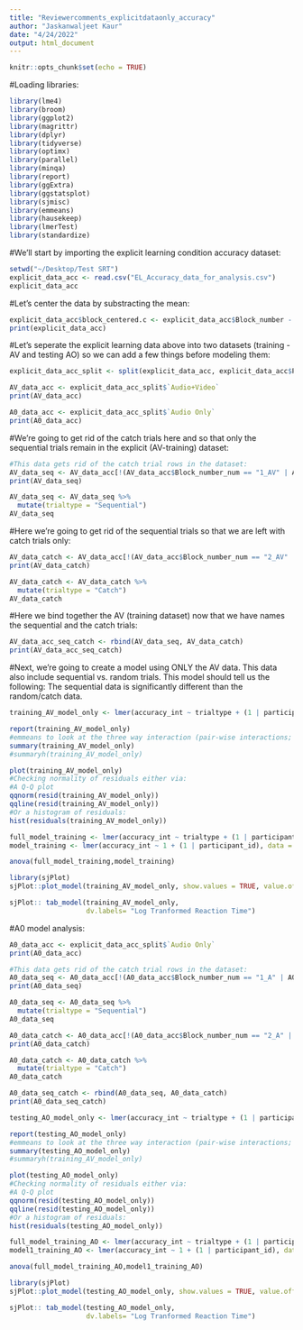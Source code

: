 ```yaml
---
title: "Reviewercomments_explicitdataonly_accuracy"
author: "Jaskanwaljeet Kaur"
date: "4/24/2022"
output: html_document
---
```


```r
knitr::opts_chunk$set(echo = TRUE)
```
#Loading libraries:
```r
library(lme4)
library(broom)
library(ggplot2)
library(magrittr)
library(dplyr)
library(tidyverse)
library(optimx)
library(parallel)
library(minqa)
library(report)
library(ggExtra)
library(ggstatsplot)
library(sjmisc)
library(emmeans)
library(hausekeep)
library(lmerTest)
library(standardize)
```
#We'll start by importing the explicit learning condition accuracy dataset:
```r
setwd("~/Desktop/Test SRT")
explicit_data_acc <- read.csv("EL_Accuracy_data_for_analysis.csv")
explicit_data_acc
```
#Let's center the data by substracting the mean:
```r
explicit_data_acc$block_centered.c <- explicit_data_acc$Block_number - mean(explicit_data_acc$Block_number)
print(explicit_data_acc)
```
#Let's seperate the explicit learning data above into two datasets (training - AV and testing AO) so we can add a few things before modeling them:
```r
explicit_data_acc_split <- split(explicit_data_acc, explicit_data_acc$Part_Type)

AV_data_acc <- explicit_data_acc_split$`Audio+Video`
print(AV_data_acc)

A0_data_acc <- explicit_data_acc_split$`Audio Only`
print(A0_data_acc)
```
#We're going to get rid of the catch trials here and so that only the sequential trials remain in the explicit (AV-training) dataset:
```r
#This data gets rid of the catch trial rows in the dataset:
AV_data_seq <- AV_data_acc[!(AV_data_acc$Block_number_num == "1_AV" | AV_data_acc$Block_number_num == "6_AV"| AV_data_acc$Block_number_num == "ten_AV"),]
print(AV_data_seq)

AV_data_seq <- AV_data_seq %>%
  mutate(trialtype = "Sequential")
AV_data_seq
```
#Here we're going to get rid of the sequential trials so that we are left with catch trials only:
```r
AV_data_catch <- AV_data_acc[!(AV_data_acc$Block_number_num == "2_AV" | AV_data_acc$Block_number_num == "3_AV" | AV_data_acc$Block_number_num == "4_AV" | AV_data_acc$Block_number_num == "5_AV"| AV_data_acc$Block_number_num == "7_AV"| AV_data_acc$Block_number_num == "8_AV" | AV_data_acc$Block_number_num == "9_AV"),]
print(AV_data_catch)

AV_data_catch <- AV_data_catch %>%
  mutate(trialtype = "Catch")
AV_data_catch
```
#Here we bind together the AV (training dataset) now that we have names the sequential and the catch trials:
```r
AV_data_acc_seq_catch <- rbind(AV_data_seq, AV_data_catch)
print(AV_data_acc_seq_catch)
```
#Next, we're going to create a model using ONLY the AV data. This data also include sequential vs. random trials. This model should tell us the following: The sequential data is significantly different than the random/catch data.
```r
training_AV_model_only <- lmer(accuracy_int ~ trialtype + (1 | participant_id), data = AV_data_acc_seq_catch)

report(training_AV_model_only)
#emmeans to look at the three way interaction (pair-wise interactions; plot this as well.)
summary(training_AV_model_only)
#summaryh(training_AV_model_only)

plot(training_AV_model_only)
#Checking normality of residuals either via:
#A Q-Q plot 
qqnorm(resid(training_AV_model_only))
qqline(resid(training_AV_model_only))
#Or a histogram of residuals:
hist(residuals(training_AV_model_only))
```
```r
full_model_training <- lmer(accuracy_int ~ trialtype + (1 | participant_id), data = AV_data_acc_seq_catch)
model_training <- lmer(accuracy_int ~ 1 + (1 | participant_id), data = AV_data_acc_seq_catch)

anova(full_model_training,model_training)
```

```r
library(sjPlot)
sjPlot::plot_model(training_AV_model_only, show.values = TRUE, value.offset = .3, vline.color = "yellow", title = "Reaction Time Estimates", sort.est = TRUE)
```
```r
sjPlot:: tab_model(training_AV_model_only,
                   dv.labels= "Log Tranformed Reaction Time")
```

#A0 model analysis:
```r
A0_data_acc <- explicit_data_acc_split$`Audio Only`
print(A0_data_acc)
```
```r
#This data gets rid of the catch trial rows in the dataset:
A0_data_seq <- A0_data_acc[!(A0_data_acc$Block_number_num == "1_A" | A0_data_acc$Block_number_num == "6_A"| A0_data_acc$Block_number_num == "ten_A"),]
print(A0_data_seq)

A0_data_seq <- A0_data_seq %>%
  mutate(trialtype = "Sequential")
A0_data_seq
```
```r
A0_data_catch <- A0_data_acc[!(A0_data_acc$Block_number_num == "2_A" | A0_data_acc$Block_number_num == "3_A" | A0_data_acc$Block_number_num == "4_A" | A0_data_acc$Block_number_num == "5_A"| A0_data_acc$Block_number_num == "7_A"| A0_data_acc$Block_number_num == "8_A" | A0_data_acc$Block_number_num == "9_A"),]
print(A0_data_catch)

A0_data_catch <- A0_data_catch %>%
  mutate(trialtype = "Catch")
A0_data_catch
```
```r
A0_data_seq_catch <- rbind(A0_data_seq, A0_data_catch)
print(A0_data_seq_catch)
```
```r
testing_AO_model_only <- lmer(accuracy_int ~ trialtype + (1 | participant_id), data = A0_data_seq_catch)

report(testing_AO_model_only)
#emmeans to look at the three way interaction (pair-wise interactions; plot this as well.)
summary(testing_AO_model_only)
#summaryh(training_AV_model_only)

plot(testing_AO_model_only)
#Checking normality of residuals either via:
#A Q-Q plot 
qqnorm(resid(testing_AO_model_only))
qqline(resid(testing_AO_model_only))
#Or a histogram of residuals:
hist(residuals(testing_AO_model_only))
```
```r
full_model_training_AO <- lmer(accuracy_int ~ trialtype + (1 | participant_id), data = A0_data_seq_catch)
model1_training_AO <- lmer(accuracy_int ~ 1 + (1 | participant_id), data = A0_data_seq_catch)

anova(full_model_training_AO,model1_training_AO)
```
```r
library(sjPlot)
sjPlot::plot_model(testing_AO_model_only, show.values = TRUE, value.offset = .3, vline.color = "yellow", title = "Reaction Time Estimates", sort.est = TRUE)
```

```r
sjPlot:: tab_model(testing_AO_model_only,
                   dv.labels= "Log Tranformed Reaction Time")
```

